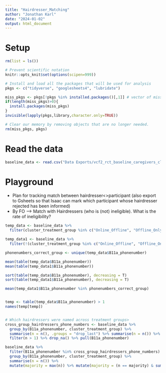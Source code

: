 ```yaml
---
title: "Hairdresser_Matching"
author: "Jonathan Karl"
date: "2024-01-02"
output: html_document
---
```


# Setup

```r
rm(list = ls())

# Prevent scientific notation
knitr::opts_knit$set(options(scipen=999))

# Install and load all the packages that will be used for analysis
pkgs <- c("tidyverse", "googlesheets4", "lubridate")

miss_pkgs <- pkgs[!pkgs %in% installed.packages()[,1]] # vector of missing packages
if(length(miss_pkgs)>0){
  install.packages(miss_pkgs)
}
invisible(lapply(pkgs,library,character.only=TRUE))

# Clear our memory by removing objects that are no longer needed.
rm(miss_pkgs, pkgs)
```

# Read the data

```r
baseline_data <- read.csv("Data Exports/vcf2_rct_baseline_caregivers_clean.csv")
```

# Playground

- Plan for tracking match between hairdresser<>participant (also export to Gsheets so that Isaac can mark which participant whose hairdresser rejected has been informed)
- By FO --> Match with Hairdressers (who is (not) ineligible). What is the rate of ineligibility?

```r

temp_data <- baseline_data %>% 
  filter(cluster_treatment_group %in% c("Online_Offline", "Offline_Only"))

temp_data1 <- baseline_data %>% 
  filter(!(cluster_treatment_group %in% c("Online_Offline", "Offline_Only")))

phonenumbers_correct_group <- unique(temp_data$B11a_phonenumber)

mean(table(temp_data$B11a_phonenumber))
mean(table(temp_data1$B11a_phonenumber))

sort(table(temp_data$B11a_phonenumber), decreasing = T)
sort(table(temp_data1$B11a_phonenumber), decreasing = T)

mean(temp_data1$B11a_phonenumber %in% phonenumbers_correct_group)


temp <- table(temp_data$B11a_phonenumber) > 1
names(temp[temp])


# Which hairdressers were named across treatment groups>
cross_group_hairdressers_phone_numbers <- baseline_data %>% 
  group_by(B11a_phonenumber, cluster_treatment_group) %>% 
  summarise(n = n(), .groups = "drop_last") %>% summarise(n = n()) %>% 
  filter(n > 1) %>% drop_na() %>% pull(B11a_phonenumber)

baseline_data %>% 
  filter(B11a_phonenumber %in% cross_group_hairdressers_phone_numbers) %>% 
  group_by(B11a_phonenumber, cluster_treatment_group) %>% 
  summarise(n = n()) %>% 
  mutate(majority = max(n)) %>% mutate(majority = (n == majority) & sum(n %in% majority) == 1)
  
```
